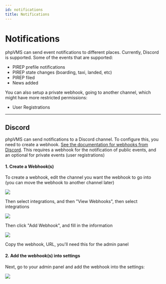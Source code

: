 ```yaml
---
id: notifications
title: Notifications
---
```


# Notifications

phpVMS can send event notifications to different places. Currently, Discord is supported. Some of the events that are supported:

* PIREP prefile notifications
* PIREP state changes (boarding, taxi, landed, etc)
* PIREP filed
* News added

You can also setup a private webhook, going to another channel, which might have more restricted permissions:

* User Registrations

---
## Discord

phpVMS can send notifications to a Discord channel. To configure this, you need to create a webhook. [See the documentation for webhooks from Discord](https://support.discord.com/hc/en-us/articles/228383668-Intro-to-Webhooks). This requires a webhook for the notification of public events, and an optional for private events (user registrations)

#### 1. Create a Webhook(s)

To create a webhook, edit the channel you want the webhook to go into (you can move the webhook to another channel later)

![](img/discord/edit-channel.png)

Then select integrations, and then "View Webhooks", then select integrations

![](img/discord/integrations.png)

Then click "Add Webhook", and fill in the information

![](img/discord/create-webhook.png)

Copy the webhook, URL, you'll need this for the admin panel

#### 2. Add the webhook(s) into settings

Next, go to your admin panel and add the webhook into the settings:

![](img/discord/discord-setting.png)
